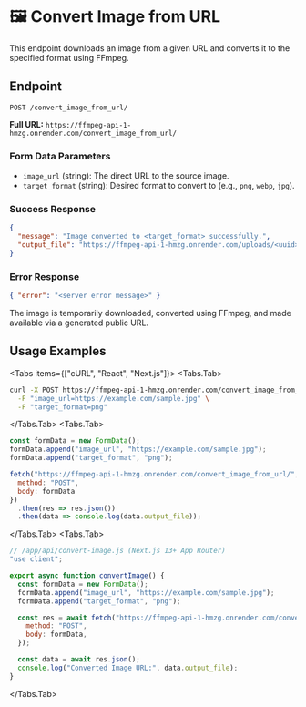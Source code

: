 
# 🖼️ Convert Image from URL

This endpoint downloads an image from a given URL and converts it to the specified format using FFmpeg.

## Endpoint

`POST /convert_image_from_url/`

**Full URL:** `https://ffmpeg-api-1-hmzg.onrender.com/convert_image_from_url/`

### Form Data Parameters

* `image_url` (string): The direct URL to the source image.
* `target_format` (string): Desired format to convert to (e.g., `png`, `webp`, `jpg`).

### Success Response

```json
{
  "message": "Image converted to <target_format> successfully.",
  "output_file": "https://ffmpeg-api-1-hmzg.onrender.com/uploads/<uuid>_converted.<target_format>"
}
```

### Error Response

```json
{ "error": "<server error message>" }
```

<Callout type="info">
The image is temporarily downloaded, converted using FFmpeg, and made available via a generated public URL.
</Callout>

## Usage Examples

\<Tabs items={\["cURL", "React", "Next.js"]}>
\<Tabs.Tab>

```bash
curl -X POST https://ffmpeg-api-1-hmzg.onrender.com/convert_image_from_url/ \
  -F "image_url=https://example.com/sample.jpg" \
  -F "target_format=png"
```

\</Tabs.Tab>
\<Tabs.Tab>

```jsx
const formData = new FormData();
formData.append("image_url", "https://example.com/sample.jpg");
formData.append("target_format", "png");

fetch("https://ffmpeg-api-1-hmzg.onrender.com/convert_image_from_url/", {
  method: "POST",
  body: formData
})
  .then(res => res.json())
  .then(data => console.log(data.output_file));
```

\</Tabs.Tab>
\<Tabs.Tab>

```js
// /app/api/convert-image.js (Next.js 13+ App Router)
"use client";

export async function convertImage() {
  const formData = new FormData();
  formData.append("image_url", "https://example.com/sample.jpg");
  formData.append("target_format", "png");

  const res = await fetch("https://ffmpeg-api-1-hmzg.onrender.com/convert_image_from_url/", {
    method: "POST",
    body: formData,
  });

  const data = await res.json();
  console.log("Converted Image URL:", data.output_file);
}
```

\</Tabs.Tab> </Tabs>
